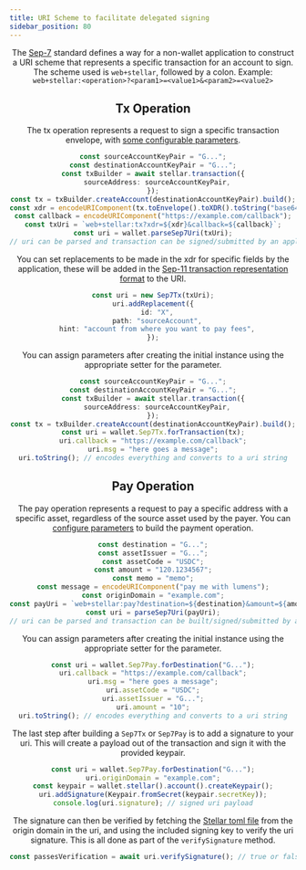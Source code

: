 ```yaml
---
title: URI Scheme to facilitate delegated signing
sidebar_position: 80
---
```



<Header />

The [Sep-7] standard defines a way for a non-wallet application to construct a URI scheme that represents a specific transaction for an account to sign. The scheme used is `web+stellar`, followed by a colon. Example: `web+stellar:<operation>?<param1>=<value1>&<param2>=<value2>`

## Tx Operation

The tx operation represents a request to sign a specific transaction envelope, with [some configurable parameters].

<CodeExample>

```typescript
const sourceAccountKeyPair = "G...";
const destinationAccountKeyPair = "G...";
const txBuilder = await stellar.transaction({
  sourceAddress: sourceAccountKeyPair,
});
const tx = txBuilder.createAccount(destinationAccountKeyPair).build();
const xdr = encodeURIComponent(tx.toEnvelope().toXDR().toString("base64"));
const callback = encodeURIComponent("https://example.com/callback");
const txUri = `web+stellar:tx?xdr=${xdr}&callback=${callback}`;
const uri = wallet.parseSep7Uri(txUri);
// uri can be parsed and transaction can be signed/submitted by an application that implements Sep-7
```

</CodeExample>

You can set replacements to be made in the xdr for specific fields by the application, these will be added in the [Sep-11 transaction representation format] to the URI.

<CodeExample>

```typescript
const uri = new Sep7Tx(txUri);
uri.addReplacement({
  id: "X",
  path: "sourceAccount",
  hint: "account from where you want to pay fees",
});
```

</CodeExample>

You can assign parameters after creating the initial instance using the appropriate setter for the parameter.

<CodeExample>

```typescript
const sourceAccountKeyPair = "G...";
const destinationAccountKeyPair = "G...";
const txBuilder = await stellar.transaction({
  sourceAddress: sourceAccountKeyPair,
});
const tx = txBuilder.createAccount(destinationAccountKeyPair).build();
const uri = wallet.Sep7Tx.forTransaction(tx);
uri.callback = "https://example.com/callback";
uri.msg = "here goes a message";
uri.toString(); // encodes everything and converts to a uri string
```

</CodeExample>

## Pay Operation

The pay operation represents a request to pay a specific address with a specific asset, regardless of the source asset used by the payer. You can [configure parameters] to build the payment operation.

<CodeExample>

```typescript
const destination = "G...";
const assetIssuer = "G...";
const assetCode = "USDC";
const amount = "120.1234567";
const memo = "memo";
const message = encodeURIComponent("pay me with lumens");
const originDomain = "example.com";
const payUri = `web+stellar:pay?destination=${destination}&amount=${amount}&memo=${memo}&msg=${message}&origin_domain=${originDomain}&asset_issuer=${assetIssuer}&asset_code=${assetCode}`;
const uri = parseSep7Uri(payUri);
// uri can be parsed and transaction can be built/signed/submitted by an application that implements Sep-7
```

</CodeExample>

You can assign parameters after creating the initial instance using the appropriate setter for the parameter.

<CodeExample>

```typescript
const uri = wallet.Sep7Pay.forDestination("G...");
uri.callback = "https://example.com/callback";
uri.msg = "here goes a message";
uri.assetCode = "USDC";
uri.assetIssuer = "G...";
uri.amount = "10";
uri.toString(); // encodes everything and converts to a uri string
```

</CodeExample>

The last step after building a `Sep7Tx` or `Sep7Pay` is to add a signature to your uri. This will create a payload out of the transaction and sign it with the provided keypair.

<CodeExample>

```typescript
const uri = wallet.Sep7Pay.forDestination("G...");
uri.originDomain = "example.com";
const keypair = wallet.stellar().account().createKeypair();
uri.addSignature(Keypair.fromSecret(keypair.secretKey));
console.log(uri.signature); // signed uri payload
```

</CodeExample>

The signature can then be verified by fetching the [Stellar toml file] from the origin domain in the uri, and using the included signing key to verify the uri signature. This is all done as part of the `verifySignature` method.

<CodeExample>

```typescript
const passesVerification = await uri.verifySignature(); // true or false
```

</CodeExample>

[Sep-7]: https://github.com/stellar/stellar-protocol/blob/master/ecosystem/sep-0007.md
[Sep-11 transaction representation format]: https://github.com/stellar/stellar-protocol/blob/master/ecosystem/sep-0011.md
[some configurable parameters]: https://github.com/stellar/stellar-protocol/blob/master/ecosystem/sep-0007.md#operation-tx
[configure parameters]: https://github.com/stellar/stellar-protocol/blob/master/ecosystem/sep-0007.md#operation-pay
[Stellar toml file]: https://developers.stellar.org/docs/build/apps/example-application-tutorial/anchor-integration/sep1
